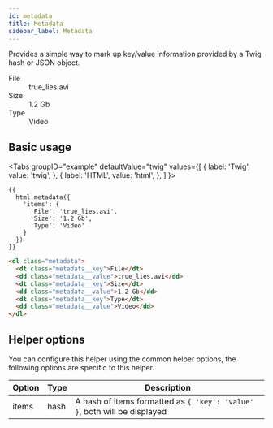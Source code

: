 ```yaml
---
id: metadata
title: Metadata
sidebar_label: Metadata
---
```



Provides a simple way to mark up key/value information provided by a Twig hash or JSON object.

<div className="d-example">
  <dl className="metadata"><dt className="metadata__key">File</dt>
  <dd className="metadata__value">true_lies.avi</dd><dt className="metadata__key">Size</dt>
  <dd className="metadata__value">1.2 Gb</dd><dt className="metadata__key">Type</dt>
  <dd className="metadata__value">Video</dd></dl>
</div>

## Basic usage

<Tabs
  groupID="example"
  defaultValue="twig"
  values={[
    { label: 'Twig', value: 'twig', },
    { label: 'HTML', value: 'html', },
  ]
}>
<TabItem value="twig">

```twig
{{
  html.metadata({
    'items': {
      'File': 'true_lies.avi',
      'Size': '1.2 Gb',
      'Type': 'Video'
    }
  })
}}
```

</TabItem>
<TabItem value="html">

```html
<dl class="metadata">
  <dt class="metadata__key">File</dt>
  <dd class="metadata__value">true_lies.avi</dd>
  <dt class="metadata__key">Size</dt>
  <dd class="metadata__value">1.2 Gb</dd>
  <dt class="metadata__key">Type</dt>
  <dd class="metadata__value">Video</dd>
</dl>
```

</TabItem>
</Tabs>

## Helper options

You can configure this helper using the common helper options, the following options are specific to this helper.

| Option | Type | Description |
| ------ | ---- | ----------- |
| items | hash | A hash of items formatted as `{ 'key': 'value' }`, both will be displayed |
